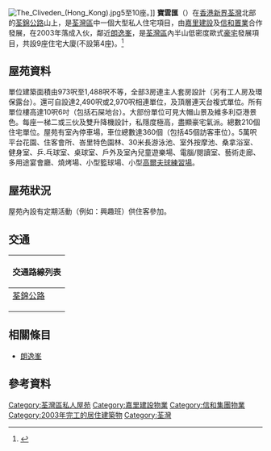 {{Coord|22.38421|114.10950|display=title}}
{{Infobox_housinghk 
| name = The Cliveden <br> 寶雲匯
| logo = 	
| photo = HK Tsuen Wan Tai Mo Shan Country Park 寶雲匯 Cliveden n 朗逸峯 Cairnhill.JPG
| phototitle = 寶雲匯 (左前)
| address = [[新界|新界]][[荃灣|荃灣]][[荃錦公路|荃錦公路]]98號<ref>[http://www.sino-land.com/cht/default.asp?xid=prop_past_res_nt_tcn&cm=dbx_default_fixedsz 寶雲匯]{{dead link|date=2017年12月 |bot=InternetArchiveBot |fix-attempted=yes }}</ref>
| developer = [[嘉里建設|嘉里建設]]、[[信和置業|信和置業]]
| use = 住宅	
| blocknumber = 9座住宅大廈	
| floornumber = 10層
| yearofcompletion = 2003年
| facilities = 
| former = 山地	
| website = 
}}
[[File:The_Cliveden_(Hong_Kong).jpg|thumb]]5至10座。]]
'''寶雲匯'''（{{lang-en|'''The Cliveden'''}}）在[[香港|香港]][[新界|新界]][[荃灣|荃灣]]北部的[[荃錦公路|荃錦公路]]山上，是[[荃灣區|荃灣區]]中一個大型私人住宅項目，由[[嘉里建設|嘉里建設]]及[[信和置業|信和置業]]合作發展，在2003年落成入伙，鄰近[[朗逸峯|朗逸峯]]，是[[荃灣區|荃灣區]]內半山低密度歐式[[豪宅|豪宅]]發展項目，共設9座住宅大廈(不設第4座)。<ref>{{Cite web |url=http://cybersearch.midland.com.hk/residential_ebook/index.jsp?estId=E000000485&lang=chi |title=寶雲匯 |access-date=2009-06-21 |archive-date=2009-09-24 |archive-url=https://web.archive.org/web/20090924120050/http://cybersearch.midland.com.hk/residential_ebook/index.jsp?estId=E000000485&lang=chi |dead-url=no }}</ref>

==屋苑資料==
單位建築面積由973呎至1,488呎不等，全部3房連主人套房設計（另有工人房及環保露台）。還可自設達2,490呎或2,970呎相連單位，及頂層連天台複式單位。所有單位樓高達10呎6吋（包括石屎地台）。大部份單位可見大帽山景及維多利亞港景色。每座一梯二或三伙及雙升降機設計，私隱度極高，盡顯豪宅氣派。總數210個住宅單位。屋苑有室內停車場，車位總數達360個（包括45個訪客車位）。5萬呎平台花園、住客會所、峇里特色園林、30米長游泳池、室外按摩池、桑拿浴室、健身室、乒.乓球室、桌球室、戶外及室內兒童遊樂場、電腦/閱讀室、藝術走廊、多用途宴會廳、燒烤場、小型籃球場、小型[[高爾夫球練習場|高爾夫球練習場]]。

==屋苑狀況==
屋苑內設有定期活動（例如：興趣班）供住客參加。

==交通==
{| class="mw-collapsible mw-collapsed wikitable" style="margin: 0 auto; width: auto;" 
! 交通路線列表
|-
|
;[[荃錦公路|荃錦公路]]
{{九龍新界巴士簡單列表|51}}
{{新界專線小巴簡單列表|80}}
{{新界居民巴士簡單列表|NR335}}
|}

==相關條目==
*[[朗逸峯|朗逸峯]]

==參考資料==
<div class="references-small">
<references />
</div>

{{嘉里集團}}
{{信和置業}}

[[Category:荃灣區私人屋苑|Category:荃灣區私人屋苑]]
[[Category:嘉里建設物業|Category:嘉里建設物業]]
[[Category:信和集團物業|Category:信和集團物業]]
[[Category:2003年完工的居住建築物|Category:2003年完工的居住建築物]]
[[Category:荃灣|Category:荃灣]]